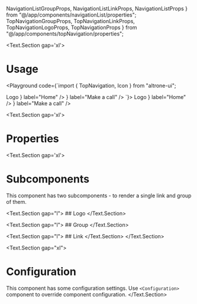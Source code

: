   NavigationListGroupProps,
  NavigationListLinkProps,
  NavigationListProps
} from "@/app/components/navigationList/properties";
  TopNavigationGroupProps,
  TopNavigationLinkProps,
  TopNavigationLogoProps, TopNavigationProps
} from "@/app/components/topNavigation/properties";

<BluePrint title="Top Navigation" description="This component is used to render a header of your application" />

<Text.Section gap='xl'>
  # Usage

  <Playground code={`import { TopNavigation, Icon } from "altrone-ui";

<TopNavigation>
  <TopNavigation.Logo>Logo</TopNavigation.Logo>
  <TopNavigation.Group>
    <TopNavigation.Link leftIcon={<Icon i="home" />} label="Home" />
    <TopNavigation.Link label="Blog" />
    <TopNavigation.Link label="About us" />
  </TopNavigation.Group>
  <TopNavigation.Group align="end">
    <TopNavigation.Link leftIcon={<Icon i="phone" />} label="Make a call" />
  </TopNavigation.Group>
</TopNavigation>
`}>
      <TopNavigation>
        <TopNavigation.Logo>Logo</TopNavigation.Logo>
        <TopNavigation.Group>
          <TopNavigation.Link leftIcon={<Icon i="home" />} label="Home" />
          <TopNavigation.Link label="Blog" />
          <TopNavigation.Link label="About us" />
        </TopNavigation.Group>
        <TopNavigation.Group align="end">
          <TopNavigation.Link leftIcon={<Icon i="phone" />} label="Make a call" />
        </TopNavigation.Group>
      </TopNavigation>
    </Playground>
</Text.Section>

<Text.Section gap='xl'>
  # Properties
  <PropertiesTable title="Properties" data={TopNavigationProps} />
</Text.Section>

<Text.Section gap='xl'>
  # Subcomponents
  This component has two subcomponents - to render a single link and group of them.

  <Text.Section gap="l">
    ## Logo
    <PropertiesTable title="Properties" data={TopNavigationLogoProps} />
  </Text.Section>

  <Text.Section gap="l">
    ## Group
    <PropertiesTable title="Properties" data={TopNavigationGroupProps} />
  </Text.Section>

  <Text.Section gap="l">
    ## Link
    <PropertiesTable title="Properties" data={TopNavigationLinkProps} />
  </Text.Section>
</Text.Section>

<Text.Section gap="xl">
  # Configuration
  This component has some configuration settings. Use `<Configuration>` component to override component configuration.
  <ConfigTable filter="topNavigation." />
</Text.Section>
